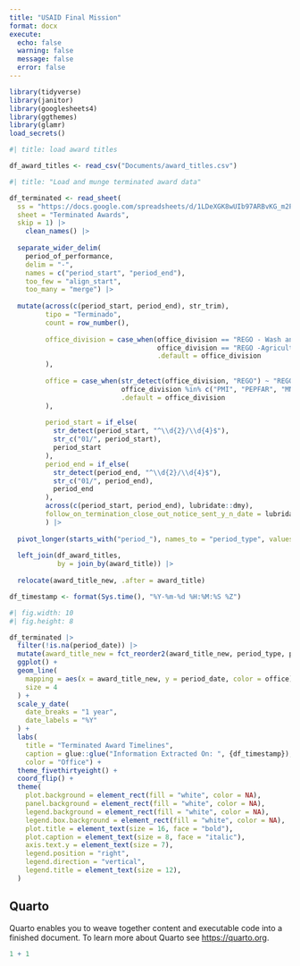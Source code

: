 ```yaml
---
title: "USAID Final Mission"
format: docx
execute:
  echo: false
  warning: false
  message: false
  error: false
---
```


```r

library(tidyverse)
library(janitor)
library(googlesheets4)
library(ggthemes)
library(glamr)
load_secrets()

```

```r
#| title: load award titles

df_award_titles <- read_csv("Documents/award_titles.csv")

```

```r
#| title: "Load and munge terminated award data"

df_terminated <- read_sheet(
  ss = "https://docs.google.com/spreadsheets/d/1LDeXGK8wUIb97ARBvKG_m2PrN7_5ImeS0J7IjVCTvTY",
  sheet = "Terminated Awards",
  skip = 1) |> 
    clean_names() |>  
  
  separate_wider_delim(
    period_of_performance,
    delim = "-",
    names = c("period_start", "period_end"),
    too_few = "align_start",
    too_many = "merge") |> 
  
  mutate(across(c(period_start, period_end), str_trim),
         tipo = "Terminado",
         count = row_number(),
         
         office_division = case_when(office_division == "REGO - Wash and Biodiversity" ~ "REGO-W/B",
                                     office_division == "REGO -Agriculture, Business & Policy" ~ "REGO-A/B/P",
                                     .default = office_division
         ),
         
         office = case_when(str_detect(office_division, "REGO") ~ "REGO",
                            office_division %in% c("PMI", "PEPFAR", "MNCH", "HSS") ~ "IHO",
                            .default = office_division
         ),
         
         period_start = if_else(
           str_detect(period_start, "^\\d{2}/\\d{4}$"),
           str_c("01/", period_start),
           period_start
         ),
         period_end = if_else(
           str_detect(period_end, "^\\d{2}/\\d{4}$"),
           str_c("01/", period_end),
           period_end
         ),
         across(c(period_start, period_end), lubridate::dmy),
         follow_on_termination_close_out_notice_sent_y_n_date = lubridate::ymd(follow_on_termination_close_out_notice_sent_y_n_date)
         ) |> 
  
  pivot_longer(starts_with("period_"), names_to = "period_type", values_to = "period_date") |> 
  
  left_join(df_award_titles,
            by = join_by(award_title)) |> 
  
  relocate(award_title_new, .after = award_title)

df_timestamp <- format(Sys.time(), "%Y-%m-%d %H:%M:%S %Z")

```


```r
#| fig.width: 10
#| fig.height: 8

df_terminated |> 
  filter(!is.na(period_date)) |> 
  mutate(award_title_new = fct_reorder2(award_title_new, period_type, period_date)) |>
  ggplot() +
  geom_line(
    mapping = aes(x = award_title_new, y = period_date, color = office),
    size = 4
  ) +
  scale_y_date(
    date_breaks = "1 year",
    date_labels = "%Y"
  ) +
  labs(
    title = "Terminated Award Timelines",
    caption = glue::glue("Information Extracted On: ", {df_timestamp}),
    color = "Office") +
  theme_fivethirtyeight() +
  coord_flip() +
  theme(
    plot.background = element_rect(fill = "white", color = NA),
    panel.background = element_rect(fill = "white", color = NA),
    legend.background = element_rect(fill = "white", color = NA),
    legend.box.background = element_rect(fill = "white", color = NA),
    plot.title = element_text(size = 16, face = "bold"),
    plot.caption = element_text(size = 8, face = "italic"),
    axis.text.y = element_text(size = 7),
    legend.position = "right",
    legend.direction = "vertical",
    legend.title = element_text(size = 12),
  )

```


## Quarto

Quarto enables you to weave together content and executable code into a finished document. To learn more about Quarto see <https://quarto.org>.

```r
1 + 1
```
